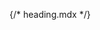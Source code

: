 {/* heading.mdx */}


<Meta of={comStories} name="Docs"/>

<Title />
<Subtitle />
<Description />

> #### [Bootstrap Documentation on Heading](https://getbootstrap.com/docs/5.3/content/typography/#headings)
> * [Headings](https://getbootstrap.com/docs/5.3/content/typography/#headings)
> * [Display headings](https://getbootstrap.com/docs/5.3/content/typography/#display-headings)

<Primary />

## Properties
<Controls />

## Attributes:
 * `attributes`: Attributes array.

## Slots:
 * `content`: Content text for the heading.

<Stories of={comStories} />

## Examples

**Example #1:** Have a heading for the h1 page title
```
{% include 'varbase_components:heading' with {
    html_tag: 'h1',
    content: title|render|striptags|trim,
    attributes: title_attributes,
    utility_classes: classes
  }
%}
```

**Example #2:** Use for the heading of a block
```
{% include 'varbase_components:heading' with {
    html_tag: heading_tag,
    content: heading_text|render|striptags|trim,
    attributes: []
  }
%}
```

**Example #3:** Use in views title
```
{% embed "varbase_components:heading" with {
  attributes: title_attributes,
  content: label,
  html_tag: 'h2'
} %}
{% endembed %}
```

**Example #4** Have title with utility classes
```
{% include "varbase_components:heading" with {
  attributes: heading_attributes,
  html_tag: 'h2',
  content: heading,
  utility_classes: ['rich-heading', 'mb-2']
} %}
```

**Example #5** Heading for the the alert message
```
	{% if heading|render|striptags|trim is not empty %}
		{% include "varbase_components:heading" with {
			html_tag: 'h4',
			content: heading|render|striptags|trim,
			utility_classes: ['alert-heading']
		} only %}
	{% endif %}
```

## Source code
[//]: # (Twig Template source code)
<Source code={templateSource} />
